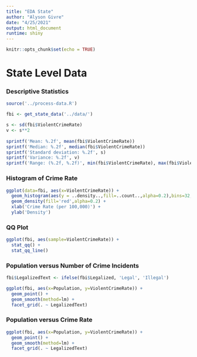 ```yaml
---
title: "EDA State"
author: "Alyson Givre"
date: "4/25/2021"
output: html_document
runtime: shiny
---
```


```r
knitr::opts_chunk$set(echo = TRUE)
```

# State Level Data

### Descriptive Statistics
```r
source('../process-data.R')

fbi <- get_state_data('../data/')

s <- sd(fbi$ViolentCrimeRate)
v <- s**2
  
sprintf('Mean: %.2f', mean(fbi$ViolentCrimeRate))
sprintf('Median: %.2f', median(fbi$ViolentCrimeRate))
sprintf('Standard deviation: %.2f', s)
sprintf('Variance: %.2f', v)
sprintf('Range: (%.2f, %.2f)', min(fbi$ViolentCrimeRate), max(fbi$ViolentCrimeRate))
```


### Histogram of Crime Rate
```r

ggplot(data=fbi, aes(x=ViolentCrimeRate)) +
  geom_histogram(aes(y = ..density..,fill=..count..,alpha=0.2),bins=32, closed='left') +
  geom_density(fill='red',alpha=0.2) +
  xlab('Crime Rate (per 100,000)') +
  ylab('Density')
```


### QQ Plot
```r

ggplot(fbi, aes(sample=ViolentCrimeRate)) +
  stat_qq() +
  stat_qq_line()
```

### Population versus Number of Crime Incidents
```r

fbi$LegalizedText <- ifelse(fbi$Legalized, 'Legal', 'Illegal')

ggplot(fbi, aes(x=Population, y=ViolentCrimeRate)) + 
  geom_point() +
  geom_smooth(method=lm) +
  facet_grid(. ~ LegalizedText)
```

### Population versus Crime Rate
```r
ggplot(fbi, aes(x=Population, y=ViolentCrimeRate)) + 
  geom_point() +
  geom_smooth(method=lm) +
  facet_grid(. ~ LegalizedText)
```